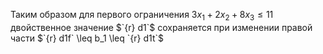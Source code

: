 Таким образом для первого ограничения $3x_1+2x_2+8x_3 \leq 11$ двойственное значение $`{r} d1`$ сохраняется при изменении правой части $`{r} d1f` \leq b_1 \leq `{r} d1t`$
